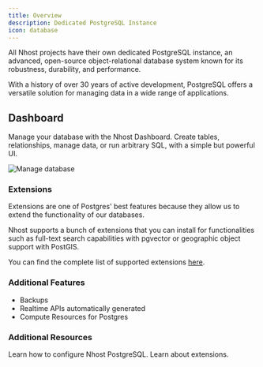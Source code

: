 ```yaml
---
title: Overview
description: Dedicated PostgreSQL Instance
icon: database
---
```


All Nhost projects have their own dedicated PostgreSQL instance, an advanced, open-source object-relational database system known for its robustness, durability, and performance.

With a history of over 30 years of active development, PostgreSQL offers a versatile solution for managing data in a wide range of applications.

## Dashboard

Manage your database with the Nhost Dashboard. Create tables, relationships, manage data, or run arbitrary SQL, with a simple but powerful UI.

![Manage database](/images/products/database/dashboard-database.png)

### Extensions

Extensions are one of Postgres' best features because they allow us to extend the functionality of our databases.

Nhost supports a bunch of extensions that you can install for functionalities such as full-text search capabilities with pgvector or geographic object support with PostGIS.

You can find the complete list of supported extensions [here](/products/database/extensions).

### Additional Features

- Backups
- Realtime APIs automatically generated
- Compute Resources for Postgres

### Additional Resources

<CardGroup cols={2}>
  <Card title="Configure Postgres" icon="postgres" icon="database" href="/products/database/configuring-postgres">
  Learn how to configure Nhost PostgreSQL.
  </Card>
  <Card title="Extensions" icon="grid" href="/products/database/extensions">
    Learn about extensions.
  </Card>
</CardGroup>
